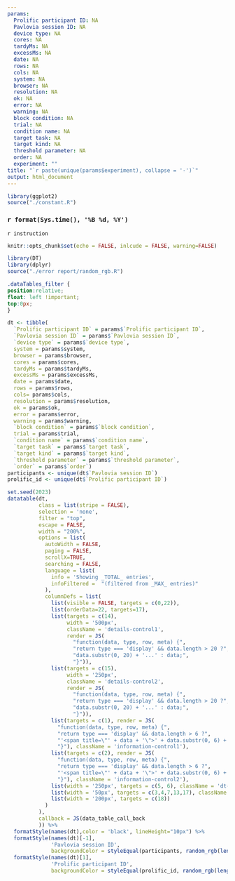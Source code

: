 ```yaml
---
params:
  Prolific participant ID: NA
  Pavlovia session ID: NA 
  device type: NA 
  cores: NA
  tardyMs: NA
  excessMs: NA
  date: NA
  rows: NA
  cols: NA
  system: NA
  browser: NA
  resolution: NA
  ok: NA
  error: NA
  warning: NA 
  block condition: NA
  trial: NA
  condition name: NA
  target task: NA
  target kind: NA
  threshold parameter: NA
  order: NA
  experiment: ""
title: "`r paste(unique(params$experiment), collapse = '-')`"
output: html_document
---
```

```r
library(ggplot2)
source("./constant.R")
```

### `r format(Sys.time(), '%B %d, %Y')`

```{=html}
<style>
.main-container {
    margin-left: 0;
    margin-right: 0;
}
</style>
```

`r instruction`

```r
knitr::opts_chunk$set(echo = FALSE, inlcude = FALSE, warning=FALSE)
```


```r
library(DT)
library(dplyr)
source("./error report/random_rgb.R")
```

```css
.dataTables_filter {
position:relative; 
float: left !important; 
top:0px;
}
```

```r
dt <- tibble(
  `Prolific participant ID` = params$`Prolific participant ID`,
  `Pavlovia session ID` = params$`Pavlovia session ID`,
  `device type` = params$`device type`,
  system = params$system,
  browser = params$browser,
  cores = params$cores,
  tardyMs = params$tardyMs,
  excessMs = params$excessMs,
  date = params$date,
  rows = params$rows,
  cols= params$cols,
  resolution = params$resolution,
  ok = params$ok,
  error = params$error,
  warning = params$warning,
  `block condition` = params$`block condition`,
  trial = params$trial,
  `condition name` = params$`condition name`,
  `target task` = params$`target task`,
  `target kind` = params$`target kind`,
  `threshold parameter` = params$`threshold parameter`,
  `order` = params$`order`)
participants <- unique(dt$`Pavlovia session ID`)
prolific_id <- unique(dt$`Prolific participant ID`)
```


```r
set.seed(2023)
datatable(dt,
          class = list(stripe = FALSE),
          selection = 'none',
          filter = "top",
          escape = FALSE,
          width = "200%",
          options = list(
            autoWidth = FALSE,
            paging = FALSE,
            scrollX=TRUE,
            searching = FALSE,
            language = list(
              info = 'Showing _TOTAL_ entries',
              infoFiltered =  "(filtered from _MAX_ entries)"
            ),
            columnDefs = list(
              list(visible = FALSE, targets = c(0,22)),
              list(orderData=22, targets=17),
              list(targets = c(14),
                   width = '500px',
                   className = 'details-control1',
                   render = JS(
                     "function(data, type, row, meta) {",
                     "return type === 'display' && data.length > 20 ?",
                     "data.substr(0, 20) + '...' : data;",
                     "}")),
              list(targets = c(15),
                   width = '250px',
                   className = 'details-control2',
                   render = JS(
                     "function(data, type, row, meta) {",
                     "return type === 'display' && data.length > 20 ?",
                     "data.substr(0, 20) + '...' : data;",
                     "}")),
              list(targets = c(1), render = JS(
                "function(data, type, row, meta) {",
                "return type === 'display' && data.length > 6 ?",
                "'<span title=\"' + data + '\">' + data.substr(0, 6) + '...</span>' : data;",
                "}"), className = 'information-control1'),
              list(targets = c(2), render = JS(
                "function(data, type, row, meta) {",
                "return type === 'display' && data.length > 6 ?",
                "'<span title=\"' + data + '\">' + data.substr(0, 6) + '...</span>' : data;",
                "}"), className = 'information-control2'),
              list(width = '250px', targets = c(5, 6), className = 'dt-center'),
              list(width = '50px', targets = c(3,4,7,13,17), className = 'dt-center'),
              list(width = '200px', targets = c(18))
            )
          ),
          callback = JS(data_table_call_back
          )) %>% 
  formatStyle(names(dt),color = 'black', lineHeight="10px") %>% 
  formatStyle(names(dt)[-1],
              'Pavlovia session ID', 
              backgroundColor = styleEqual(participants, random_rgb(length(participants)))) %>% 
  formatStyle(names(dt)[1],
              'Prolific participant ID', 
              backgroundColor = styleEqual(prolific_id, random_rgb(length(prolific_id))))
```



